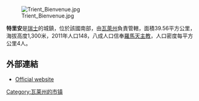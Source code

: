 [[Image:Trient_Bienvenue.jpg|right]]

'''特里安'''是[[瑞士|瑞士]]的城鎮，位於該國南部，由[[瓦萊州|瓦萊州]]負責管轄，面積39.56平方公里，海拔高度1,300米，2011年人口148，八成人口信奉[[羅馬天主教|羅馬天主教]]，人口密度每平方公里4人。

==外部連結==
* [http://www.trient.ch Official website] {{Wayback|url=http://www.trient.ch/ |date=20110217075659 }} {{fr icon}}

{{Switzerland-geo-stub}}
[[Category:瓦莱州的市镇|Category:瓦莱州的市镇]]